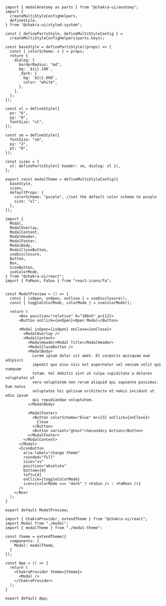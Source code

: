 <SandpackEditor>

```tsx modal-theme.tsx
import { modalAnatomy as parts } from "@chakra-ui/anatomy";
import {
  createMultiStyleConfigHelpers,
  defineStyle,
} from "@chakra-ui/styled-system";

const { definePartsStyle, defineMultiStyleConfig } =
  createMultiStyleConfigHelpers(parts.keys);

const baseStyle = definePartsStyle((props) => {
  const { colorScheme: c } = props;
  return {
    dialog: {
      borderRadius: "md",
      bg: `${c}.100`,
      _dark: {
        bg: `${c}.600`,
        color: "white",
      },
    },
  };
});

const xl = defineStyle({
  px: "6",
  py: "0",
  fontSize: "xl",
});

const sm = defineStyle({
  fontSize: "sm",
  py: "2",
  pt: "8",
});

const sizes = {
  xl: definePartsStyle({ header: sm, dialog: xl }),
};

export const modalTheme = defineMultiStyleConfig({
  baseStyle,
  sizes,
  defaultProps: {
    colorScheme: "purple", //set the default color scheme to purple
    size: "xl",
  },
});
```

``` tsx modal.tsx
import {
  Modal,
  ModalOverlay,
  ModalContent,
  ModalHeader,
  ModalFooter,
  ModalBody,
  ModalCloseButton,
  useDisclosure,
  Button,
  Box,
  IconButton,
  useColorMode,
} from "@chakra-ui/react";
import { FaMoon, FaSun } from "react-icons/fa";


const ModalPreview = () => {
  const { isOpen, onOpen, onClose } = useDisclosure();
  const { toggleColorMode, colorMode } = useColorMode();

  return (
      <Box position="relative" h="100vh" p={12}>
      <Button onClick={onOpen}>Open Modal</Button>

      <Modal isOpen={isOpen} onClose={onClose}>
        <ModalOverlay />
        <ModalContent>
          <ModalHeader>Modal Title</ModalHeader>
          <ModalCloseButton />
          <ModalBody>
            Lorem ipsum dolor sit amet. Et corporis quisquam eum adipisci
            impedit quo eius nisi est aspernatur vel veniam velit qui numquam
            totam. Vel debitis sint ut culpa cupiditate a dolores voluptates ut
            vero voluptatem non rerum aliquid qui sapiente possimus. Eum natus
            voluptates hic galisum architecto et nobis incidunt ut odio ipsum
            qui repudiandae voluptatem.
          </ModalBody>

          <ModalFooter>
            <Button colorScheme="blue" mr={3} onClick={onClose}>
              Close
            </Button>
            <Button variant="ghost">Secondary Action</Button>
          </ModalFooter>
        </ModalContent>
      </Modal>
      <IconButton
        aria-label="change theme"
        rounded="full"
        size="xs"
        position="absolute"
        bottom={4}
        left={4}
        onClick={toggleColorMode}
        icon={colorMode === "dark" ? <FaSun /> : <FaMoon />}
      />
    </Box>
  );
}

export default ModalPreview;
```

```tsx App.tsx
import { ChakraProvider, extendTheme } from "@chakra-ui/react";
import Modal from "./modal";
import { modalTheme } from "./modal-theme";

const theme = extendTheme({
  components: {
    Modal: modalTheme,
  }
});

const App = () => {
  return (
    <ChakraProvider theme={theme}>
      <Modal />
    </ChakraProvider>
  );
}

export default App;
```

</SandpackEditor>
